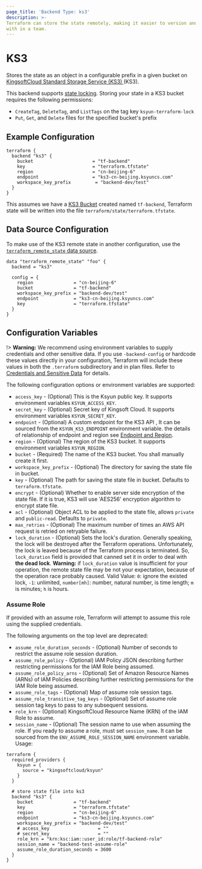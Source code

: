 ```yaml
---
page_title: 'Backend Type: ks3'
description: >-
Terraform can store the state remotely, making it easier to version and work
with in a team.
---
```


# KS3

Stores the state as an object in a configurable prefix in a given bucket on [KingsoftCloud Standard Storage Service (KS3) ](https://en.ksyun.com/nv/product/KS3.html) (KS3).

This backend supports [state locking](/terraform/language/state/locking). Storing your state in a KS3 bucket requires the following permissions:

- `CreateTag`, `DeleteTag`, and `ListTags` on the tag key `ksyun-terraform-lock`
- `Put`, `Get`, and `Delete` files for the specified bucket's prefix

## Example Configuration

```hcl
terraform {
  backend "ks3" {
    bucket                      = "tf-backend"
    key                         = "terraform.tfstate"
    region                      = "cn-beijing-6"
    endpoint                    = "ks3-cn-beijing.ksyuncs.com"
    workspace_key_prefix         = "backend-dev/test"
  }
}
```

This assumes we have a [KS3 Bucket](https://registry.terraform.io/providers/kingsoftcloud/ksyun/latest/docs/resources/ks3_bucket) created named `tf-backend`,
Terraform state will be written into the file `terraform/state/terraform.tfstate`.

## Data Source Configuration

To make use of the KS3 remote state in another configuration, use the [`terraform_remote_state` data source](/terraform/language/state/remote-state-data).

```hcl
data "terraform_remote_state" "foo" {
  backend = "ks3"

  config = {
    region               = "cn-beijing-6"
    bucket               = "tf-backend"
    workspace_key_prefix = "backend-dev/test"
    endpoint             = "ks3-cn-beijing.ksyuncs.com"
    key                  = "terraform.tfstate"
  }
}

```

## Configuration Variables

!> **Warning:**  We recommend using environment variables to supply credentials and other sensitive data. If you use `-backend-config` or hardcode these values directly in your configuration, Terraform will include these values in both the `.terraform` subdirectory and in plan files. Refer to [Credentials and Sensitive Data](/terraform/language/settings/backends/configuration#credentials-and-sensitive-data) for details.

The following configuration options or environment variables are supported:

- `access_key` - (Optional) This is the Ksyun public key. It supports environment variables `KSYUN_ACCESS_KEY`.
- `secret_key` - (Optional) Secret key of Kingsoft Cloud. It supports environment variables `KSYUN_SECRET_KEY`.
- `endpoint` - (Optional) A custom endpoint for the KS3 API , It can be sourced from the `KSYUN_KS3_ENDPOINT` environment variable. the details of relationship of endpoint and region see [Endpoint and Region](https://docs.ksyun.com/documents/6761).
- `region` - (Optional) The region of the KS3 bucket. It supports environment variables `KSYUN_REGION`.
- `bucket` - (Required) The name of the KS3 bucket. You shall manually create it first.
- `workspace_key_prefix` - (Optional) The directory for saving the state file in bucket.
- `key` - (Optional) The path for saving the state file in bucket. Defaults to `terraform.tfstate`.
- `encrypt` - (Optional) Whether to enable server side encryption of the state file. If it is true, KS3 will use 'AES256' encryption algorithm to encrypt state file.
- `acl` - (Optional) Object ACL to be applied to the state file, allows `private` and `public-read`. Defaults to `private`.
- `max_retries` - (Optional) The maximum number of times an AWS API request is retried on retryable failure.
- `lock_duration` - (Optional) Sets the lock's duration. Generally speaking, the lock will be destroyed after the Terraform operations. Unfortunately, the lock is leaved because of the Terraform process is terminated. So, `lock_duration` field is provided that canned set it in order to deal with **the dead lock**. **Warning:** if `lock_duration` value is insufficient for your operation, the remote state file may be not your expectation, because of the operation race probably caused. Valid Value: `0`: ignore the existed lock, `-1`: unlimited, `number[mh]`: number, natural number, is time length; `m` is minutes; `h` is hours.


### Assume Role
If provided with an assume role, Terraform will attempt to assume this role using the supplied credentials.

The following arguments on the top level are deprecated:

* `assume_role_duration_seconds` - (Optional) Number of seconds to restrict the assume role session duration.
* `assume_role_policy` - (Optional) IAM Policy JSON describing further restricting permissions for the IAM Role being assumed.
* `assume_role_policy_arns` - (Optional) Set of Amazon Resource Names (ARNs) of IAM Policies describing further restricting permissions for the IAM Role being assumed.
* `assume_role_tags` - (Optional) Map of assume role session tags.
* `assume_role_transitive_tag_keys` - (Optional) Set of assume role session tag keys to pass to any subsequent sessions.
* `role_krn` - (Optional) KingsoftCloud Resource Name (KRN) of the IAM Role to assume.
* `session_name` - (Optional) The session name to use when assuming the role. If you ready to assume a role, must set `session_name`. It can be sourced from the `ENV_ASSUME_ROLE_SESSION_NAME` environment variable.
Usage:

```hcl
terraform {
  required_providers {
    ksyun = {
      source = "kingsoftcloud/ksyun"
    }
  }

  # store state file into ks3
  backend "ks3" {
    bucket               = "tf-backend"
    key                  = "terraform.tfstate"
    region               = "cn-beijing-6"
    endpoint             = "ks3-cn-beijing.ksyuncs.com"
    workspace_key_prefix = "backend-dev/test"
    # access_key                  = ""
    # secret_key                  = ""
    role_krn = "krn:ksc:iam::user_id:role/tf-backend-role"
    session_name = "backend-test-assume-role"
    assume_role_duration_seconds = 3600
  }
}
```